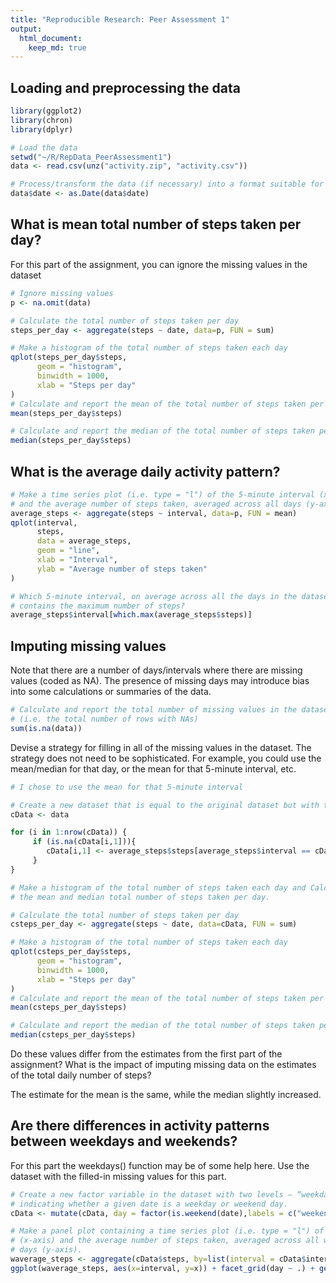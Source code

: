 ```yaml
---
title: "Reproducible Research: Peer Assessment 1"
output: 
  html_document:
    keep_md: true
---
```

## Loading and preprocessing the data
```r
library(ggplot2)
library(chron)
library(dplyr)

# Load the data
setwd("~/R/RepData_PeerAssessment1")
data <- read.csv(unz("activity.zip", "activity.csv"))

# Process/transform the data (if necessary) into a format suitable for your analysis
data$date <- as.Date(data$date)
```

## What is mean total number of steps taken per day?
For this part of the assignment, you can ignore the missing values in the dataset
```r
# Ignore missing values
p <- na.omit(data)

# Calculate the total number of steps taken per day
steps_per_day <- aggregate(steps ~ date, data=p, FUN = sum)

# Make a histogram of the total number of steps taken each day
qplot(steps_per_day$steps,
      geom = "histogram",
      binwidth = 1000,
      xlab = "Steps per day"
)
# Calculate and report the mean of the total number of steps taken per day
mean(steps_per_day$steps)

# Calculate and report the median of the total number of steps taken per day
median(steps_per_day$steps)
```

## What is the average daily activity pattern?
```r
# Make a time series plot (i.e. type = "l") of the 5-minute interval (x-axis) 
# and the average number of steps taken, averaged across all days (y-axis)
average_steps <- aggregate(steps ~ interval, data=p, FUN = mean)
qplot(interval,
      steps,
      data = average_steps,
      geom = "line",
      xlab = "Interval",
      ylab = "Average number of steps taken"
)

# Which 5-minute interval, on average across all the days in the dataset, 
# contains the maximum number of steps?
average_steps$interval[which.max(average_steps$steps)]
```

## Imputing missing values
Note that there are a number of days/intervals where there are missing values (coded as NA). The presence of missing days may introduce bias into some calculations or summaries of the data.
```r
# Calculate and report the total number of missing values in the dataset 
# (i.e. the total number of rows with NAs)
sum(is.na(data))
```

Devise a strategy for filling in all of the missing values in the dataset. The strategy does not need to be sophisticated. 
For example, you could use the mean/median for that day, or the mean for that 5-minute interval, etc. 
```r
# I chose to use the mean for that 5-minute interval

# Create a new dataset that is equal to the original dataset but with the missing data filled in
cData <- data

for (i in 1:nrow(cData)) {
     if (is.na(cData[i,1])){
        cData[i,1] <- average_steps$steps[average_steps$interval == cData$interval[i]] 
     }
}

# Make a histogram of the total number of steps taken each day and Calculate and report 
# the mean and median total number of steps taken per day.

# Calculate the total number of steps taken per day
csteps_per_day <- aggregate(steps ~ date, data=cData, FUN = sum)

# Make a histogram of the total number of steps taken each day
qplot(csteps_per_day$steps,
      geom = "histogram",
      binwidth = 1000,
      xlab = "Steps per day"
)
# Calculate and report the mean of the total number of steps taken per day
mean(csteps_per_day$steps)

# Calculate and report the median of the total number of steps taken per day
median(csteps_per_day$steps)
```

Do these values differ from the estimates from the first part of the assignment? 
What is the impact of imputing missing data on the estimates of the total daily number of steps?

The estimate for the mean is the same, while the median slightly increased. 

## Are there differences in activity patterns between weekdays and weekends?
For this part the weekdays() function may be of some help here. Use the dataset with the filled-in missing values for this part.
```r
# Create a new factor variable in the dataset with two levels – “weekday” and “weekend” 
# indicating whether a given date is a weekday or weekend day.
cData <- mutate(cData, day = factor(is.weekend(date),labels = c("weekend","weekday")))

# Make a panel plot containing a time series plot (i.e. type = "l") of the 5-minute interval
# (x-axis) and the average number of steps taken, averaged across all weekday days or weekend 
# days (y-axis).
waverage_steps <- aggregate(cData$steps, by=list(interval = cData$interval, day = cData$day), FUN = mean)
ggplot(waverage_steps, aes(x=interval, y=x)) + facet_grid(day ~ .) + geom_line() + ylab("Average number of steps taken")

```

